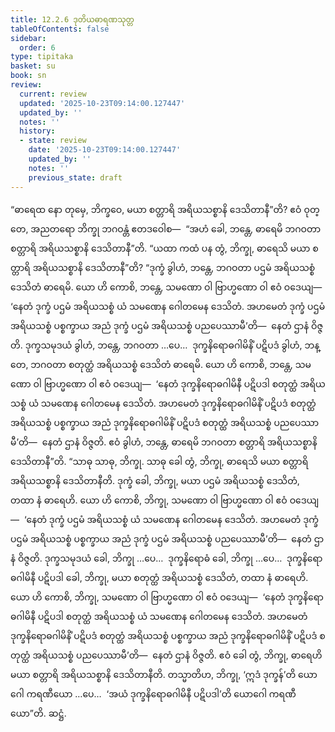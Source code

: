 ```yaml
---
title: 12.2.6 ဒုတိယဓာရဏသုတ္တ
tableOfContents: false
sidebar:
  order: 6
type: tipitaka
basket: su
book: sn
review:
  current: review
  updated: '2025-10-23T09:14:00.127447'
  updated_by: ''
  notes: ''
  history:
  - state: review
    date: '2025-10-23T09:14:00.127447'
    updated_by: ''
    notes: ''
    previous_state: draft
---
```



<ReviewStatus review={frontmatter.review} showDetails={true} />

<HypothesisAnnotation frontmatter={frontmatter} />

<DynamicBreadcrumb />

<Division number="1086" book="sn" e="ch" v="18" p="441">

<Paragraph number="2244" book="sn">
“ဓာရေထ နော တုမှေ, ဘိက္ခဝေ, မယာ စတ္တာရိ အရိယသစ္စာနိ ဒေသိတာနီ”တိ? ဧဝံ ဝုတ္တေ, အညတရော ဘိက္ခု ဘဂဝန္တံ ဧတဒဝေါစ—  “အဟံ ခေါ, ဘန္တေ, ဓာရေမိ ဘဂဝတာ စတ္တာရိ အရိယသစ္စာနိ ဒေသိတာနီ”တိ.
</Paragraph>

<Paragraph number="2245" book="sn">
“ယထာ ကထံ ပန တွံ, ဘိက္ခု, ဓာရေသိ မယာ စတ္တာရိ အရိယသစ္စာနိ ဒေသိတာနီ”တိ? “ဒုက္ခံ ခွါဟံ, ဘန္တေ, ဘဂဝတာ ပဌမံ အရိယသစ္စံ ဒေသိတံ ဓာရေမိ. ယော ဟိ ကောစိ, ဘန္တေ, သမဏော ဝါ ဗြာဟ္မဏော ဝါ ဧဝံ ဝဒေယျ—  ‘နေတံ ဒုက္ခံ ပဌမံ အရိယသစ္စံ ယံ သမဏေန ဂေါတမေန ဒေသိတံ. အဟမေတံ ဒုက္ခံ ပဌမံ အရိယသစ္စံ ပစ္စက္ခာယ အညံ ဒုက္ခံ ပဌမံ အရိယသစ္စံ ပညပေဿာမီ’တိ—  နေတံ ဌာနံ ဝိဇ္ဇတိ. ဒုက္ခသမုဒယံ ခွါဟံ, ဘန္တေ, ဘဂဝတာ …ပေ…  ဒုက္ခနိရောဓဂါမိနိံ ပဋိပဒံ ခွါဟံ, ဘန္တေ, ဘဂဝတာ စတုတ္ထံ အရိယသစ္စံ ဒေသိတံ ဓာရေမိ. ယော ဟိ ကောစိ, ဘန္တေ, သမဏော ဝါ ဗြာဟ္မဏော ဝါ ဧဝံ ဝဒေယျ—  ‘နေတံ ဒုက္ခနိရောဓဂါမိနီ ပဋိပဒါ စတုတ္ထံ အရိယသစ္စံ ယံ သမဏေန ဂေါတမေန ဒေသိတံ. အဟမေတံ ဒုက္ခနိရောဓဂါမိနိံ ပဋိပဒံ စတုတ္ထံ အရိယသစ္စံ ပစ္စက္ခာယ အညံ ဒုက္ခနိရောဓဂါမိနိံ ပဋိပဒံ စတုတ္ထံ အရိယသစ္စံ ပညပေဿာမီ’တိ—  နေတံ ဌာနံ ဝိဇ္ဇတိ. ဧဝံ ခွါဟံ, ဘန္တေ, ဓာရေမိ ဘဂဝတာ စတ္တာရိ အရိယသစ္စာနိ ဒေသိတာနီ”တိ.
</Paragraph>

<Paragraph number="2246" book="sn">
“သာဓု သာဓု, ဘိက္ခု. သာဓု ခေါ တွံ, ဘိက္ခု, ဓာရေသိ မယာ စတ္တာရိ အရိယသစ္စာနိ ဒေသိတာနီတိ. ဒုက္ခံ ခေါ, ဘိက္ခု, မယာ ပဌမံ အရိယသစ္စံ ဒေသိတံ, တထာ နံ ဓာရေဟိ. ယော ဟိ ကောစိ, ဘိက္ခု, သမဏော ဝါ ဗြာဟ္မဏော ဝါ ဧဝံ ဝဒေယျ—  ‘နေတံ ဒုက္ခံ ပဌမံ အရိယသစ္စံ ယံ သမဏေန ဂေါတမေန ဒေသိတံ. အဟမေတံ ဒုက္ခံ ပဌမံ အရိယသစ္စံ ပစ္စက္ခာယ အညံ ဒုက္ခံ ပဌမံ အရိယသစ္စံ ပညပေဿာမီ’တိ—  နေတံ ဌာနံ ဝိဇ္ဇတိ. ဒုက္ခသမုဒယံ ခေါ, ဘိက္ခု …ပေ…  ဒုက္ခနိရောဓံ ခေါ, ဘိက္ခု …ပေ…  ဒုက္ခနိရောဓဂါမိနီ ပဋိပဒါ ခေါ, ဘိက္ခု, မယာ စတုတ္ထံ အရိယသစ္စံ ဒေသိတံ, တထာ နံ ဓာရေဟိ. ယော ဟိ ကောစိ, ဘိက္ခု, သမဏော ဝါ ဗြာဟ္မဏော ဝါ ဧဝံ ဝဒေယျ—  ‘နေတံ ဒုက္ခနိရောဓဂါမိနီ ပဋိပဒါ စတုတ္ထံ အရိယသစ္စံ ယံ သမဏေန ဂေါတမေန ဒေသိတံ. အဟမေတံ ဒုက္ခနိရောဓဂါမိနိံ ပဋိပဒံ စတုတ္ထံ အရိယသစ္စံ ပစ္စက္ခာယ အညံ ဒုက္ခနိရောဓဂါမိနိံ ပဋိပဒံ စတုတ္ထံ အရိယသစ္စံ ပညပေဿာမီ’တိ—  နေတံ ဌာနံ ဝိဇ္ဇတိ. ဧဝံ ခေါ တွံ, ဘိက္ခု, ဓာရေဟိ မယာ စတ္တာရိ အရိယသစ္စာနိ ဒေသိတာနီတိ.
</Paragraph>

<Paragraph number="2247" book="sn">
တသ္မာတိဟ, ဘိက္ခု, ‘ဣဒံ ဒုက္ခန်’တိ ယောဂေါ ကရဏီယော …ပေ…  ‘အယံ ဒုက္ခနိရောဓဂါမိနီ ပဋိပဒါ’တိ ယောဂေါ ကရဏီယော”တိ.

</Paragraph>
</Division>

<Paragraph number="2248" type="center" book="sn">
ဆဋ္ဌံ.
</Paragraph>